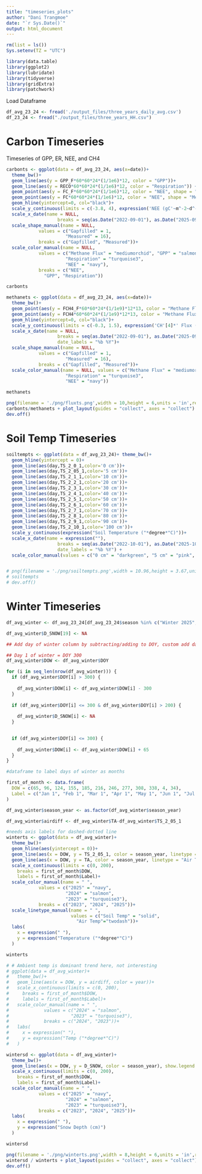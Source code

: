 ```yaml
---
title: "timeseries_plots"
author: "Dani Trangmoe"
date: "`r Sys.Date()`"
output: html_document
---
```


```r

rm(list = ls())
Sys.setenv(TZ = "UTC")

library(data.table)
library(ggplot2)
library(lubridate)
library(tidyverse)
library(gridExtra) 
library(patchwork)

```

Load Dataframe
```r

df_avg_23_24 <- fread('./output_files/three_years_daily_avg.csv')
df_23_24 <- fread("./output_files/three_years_HH.csv")

```

# Carbon Timeseries

Timeseries of GPP, ER, NEE, and CH4

```r

carbonts <- ggplot(data = df_avg_23_24, aes(x=date))+
  theme_bw()+
  geom_line(aes(y = GPP_F*60*60*24*(1/1e6)*12, color = "GPP"))+
  geom_line(aes(y = RECO*60*60*24*(1/1e6)*12, color = "Respiration")) +
  geom_point(aes(y = FC_F*60*60*24*(1/1e6)*12, color = "NEE", shape = "Gapfilled"))+
  geom_point(aes(y = FC*60*60*24*(1/1e6)*12, color = "NEE", shape = "Measured"))+
  geom_hline(yintercept=0, col="black")+
  scale_y_continuous(limits = c(-3.8, 4), expression('NEE (gC'~m^-2~d^-1*')'))+
  scale_x_date(name = NULL,
                   breaks = seq(as.Date("2022-09-01"), as.Date("2025-09-01"), by = "4 months"), date_labels = "%b %Y")+
  scale_shape_manual(name = NULL,
            values = c("Gapfilled" = 1, 
                      "Measured" = 16),
            breaks = c("Gapfilled", "Measured"))+
  scale_color_manual(name = NULL,
            values = c("Methane Flux" = "mediumorchid", "GPP" = "salmon", 
                      "Respiration" = "turquoise3", 
                      "NEE" = "navy"),
            breaks = c("NEE",
              "GPP", "Respiration"))

carbonts

methanets <- ggplot(data = df_avg_23_24, aes(x=date))+
  theme_bw()+
  geom_point(aes(y = FCH4_F*60*60*24*(1/1e9)*12*13, color = "Methane Flux", shape = "Gapfilled"))+
  geom_point(aes(y = FCH4*60*60*24*(1/1e9)*12*13, color = "Methane Flux", shape = "Measured"))+
  geom_hline(yintercept=0, col="black")+
  scale_y_continuous(limits = c(-0.3, 1.5), expression('CH'[4]*' Flux (gC'~m^-2~d^-1*')'))+
  scale_x_date(name = NULL,
                   breaks = seq(as.Date("2022-09-01"), as.Date("2025-09-01"), by = "4 months"),
                   date_labels = "%b %Y")+
  scale_shape_manual(name = NULL,
            values = c("Gapfilled" = 1, 
                      "Measured" = 16),
            breaks = c("Gapfilled", "Measured"))+
  scale_color_manual(name = NULL, values = c("Methane Flux" = "mediumorchid", "GPP" = "salmon", 
                      "Respiration" = "turquoise3", 
                      "NEE" = "navy"))

methanets

png(filename = './png/fluxts.png',width = 10,height = 6,units = 'in',res = 2000)
carbonts/methanets + plot_layout(guides = "collect", axes = "collect")
dev.off()

```


# Soil Temp Timeseries 

```r

soiltempts <- ggplot(data = df_avg_23_24)+ theme_bw()+
  geom_hline(yintercept = 0)+
  geom_line(aes(day,TS_2_0_1,color='0 cm'))+
  geom_line(aes(day,TS_2_05_1,color='5 cm'))+
  geom_line(aes(day,TS_2_1_1,color='10 cm'))+
  geom_line(aes(day,TS_2_2_1,color='20 cm'))+  
  geom_line(aes(day,TS_2_3_1,color='30 cm'))+
  geom_line(aes(day,TS_2_4_1,color='40 cm'))+
  geom_line(aes(day,TS_2_5_1,color='50 cm'))+
  geom_line(aes(day,TS_2_6_1,color='60 cm'))+
  geom_line(aes(day,TS_2_7_1,color='70 cm'))+
  geom_line(aes(day,TS_2_8_1,color='80 cm'))+
  geom_line(aes(day,TS_2_9_1,color='90 cm'))+
  geom_line(aes(day,TS_2_10_1,color='100 cm'))+
  scale_y_continuous(expression("Soil Temperature ("*degree*"C)"))+
  scale_x_date(name = expression(""), 
                   breaks = seq(as.Date("2022-10-01"), as.Date("2025-10-01"), by = "3 months"),
                   date_labels = "%b %Y") +
  scale_color_manual(values = c("0 cm" = "darkgreen", "5 cm" = "pink", "10 cm" = "blue", "20 cm" = "orange", "30 cm" = "hotpink", "40 cm" = "tan", "50 cm" = "brown", "60 cm" = "purple", "70 cm" = "cyan", "80 cm" = "magenta", "90 cm" = "yellow", "100 cm" = "gray"),breaks = c("0 cm", "5 cm", "10 cm", "20 cm", "30 cm", "40 cm", "50 cm", "60 cm", "70 cm", "80 cm", "90 cm", "100 cm"), guide = guide_legend(title = NULL))


# png(filename = './png/soiltempts.png',width = 10.96,height = 3.67,units = 'in',res = 2000)
# soiltempts
# dev.off()
```

# Winter Timeseries
```r

df_avg_winter <- df_avg_23_24[df_avg_23_24$season %in% c("Winter 2025", "Winter 2024", "Winter 2023"), ]

df_avg_winter$D_SNOW[19] <- NA

## Add day of winter column by subtracting/adding to DOY, custom add dates (Jan 1, Feb 1)

## Day 1 of winter = DOY 300
df_avg_winter$DOW <- df_avg_winter$DOY

for (i in seq_len(nrow(df_avg_winter))) {
  if (df_avg_winter$DOY[i] > 300) {
    
    df_avg_winter$DOW[i] <- df_avg_winter$DOW[i] - 300
  }
  
  if (df_avg_winter$DOY[i] <= 300 & df_avg_winter$DOY[i] > 200) {
    
    df_avg_winter$D_SNOW[i] <- NA
  }

  
  if (df_avg_winter$DOY[i] <= 300) {
    
    df_avg_winter$DOW[i] <- df_avg_winter$DOW[i] + 65
  }
}

#dataframe to label days of winter as months

first_of_month <- data.frame(
  DOW = c(65, 96, 124, 155, 185, 216, 246, 277, 308, 338, 4, 34),
  Label = c("Jan 1", "Feb 1", "Mar 1", "Apr 1", "May 1", "Jun 1", "Jul 1", "Aug 1", "Sep 1", "Oct 1", "Nov 1", "Dec 1")
)

df_avg_winter$season_year <- as.factor(df_avg_winter$season_year)

df_avg_winter$airdiff <- df_avg_winter$TA-df_avg_winter$TS_2_05_1

#needs axis labels for dashed-dotted line
winterts <- ggplot(data = df_avg_winter)+
  theme_bw()+
  geom_hline(aes(yintercept = 0))+
  geom_line(aes(x = DOW, y = TS_2_05_1, color = season_year, linetype = "Soil Temp"))+
  geom_line(aes(x = DOW, y = TA, color = season_year, linetype = "Air Temp"))+
  scale_x_continuous(limits = c(0, 200),
    breaks = first_of_month$DOW,
    labels = first_of_month$Label)+ 
  scale_color_manual(name = " ",
            values = c("2025" = "navy",
                      "2024" = "salmon",
                      "2023" = "turquoise3"),
            breaks = c("2023", "2024", "2025"))+
  scale_linetype_manual(name = " ",
                        values = c("Soil Temp" = "solid",
                          "Air Temp"="twodash"))+
  labs(
    x = expression(" "),
    y = expression("Temperature ("*degree*"C)")
  )

winterts

# # Ambient temp is dominant trend here, not interesting
# ggplot(data = df_avg_winter)+
#   theme_bw()+
#   geom_line(aes(x = DOW, y = airdiff, color = year))+
#   scale_x_continuous(limits = c(0, 200),
#     breaks = first_of_month$DOW,
#     labels = first_of_month$Label)+
#   scale_color_manual(name = " ",
#             values = c("2024" = "salmon",
#                       "2023" = "turquoise3"),
#             breaks = c("2024", "2023"))+
#   labs(
#     x = expression(" "),
#     y = expression("Temp ("*degree*"C)")
#   )

wintersd <- ggplot(data = df_avg_winter)+
  theme_bw()+
  geom_line(aes(x = DOW, y = D_SNOW, color = season_year), show.legend = FALSE)+
  scale_x_continuous(limits = c(0, 200),
    breaks = first_of_month$DOW,
    labels = first_of_month$Label)+     
  scale_color_manual(name = " ",
            values = c("2025" = "navy",
                      "2024" = "salmon", 
                      "2023" = "turquoise3"),
            breaks = c("2023", "2024", "2025"))+ 
  labs(
    x = expression(" "),
    y = expression("Snow Depth (cm)")
  )

wintersd

png(filename = './png/winterts.png',width = 8,height = 6,units = 'in',res = 2000)
wintersd / winterts + plot_layout(guides = "collect", axes = "collect")
dev.off()


```

